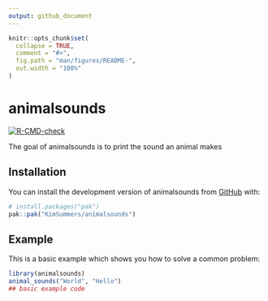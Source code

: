 ```yaml
---
output: github_document
---
```


<!-- README.md is generated from README.Rmd. Please edit that file -->

```r
knitr::opts_chunk$set(
  collapse = TRUE,
  comment = "#>",
  fig.path = "man/figures/README-",
  out.width = "100%"
)
```

# animalsounds

<!-- badges: start -->
[![R-CMD-check](https://github.com/KimSummers/animalsounds/actions/workflows/R-CMD-check.yaml/badge.svg)](https://github.com/KimSummers/animalsounds/actions/workflows/R-CMD-check.yaml)
<!-- badges: end -->

The goal of animalsounds is to print the sound an animal makes

## Installation

You can install the development version of animalsounds from [GitHub](https://github.com/) with:

``` r
# install.packages("pak")
pak::pak("KimSummers/animalsounds")
```

## Example

This is a basic example which shows you how to solve a common problem:

```r
library(animalsounds)
animal_sounds("World", "Hello")
## basic example code
```

